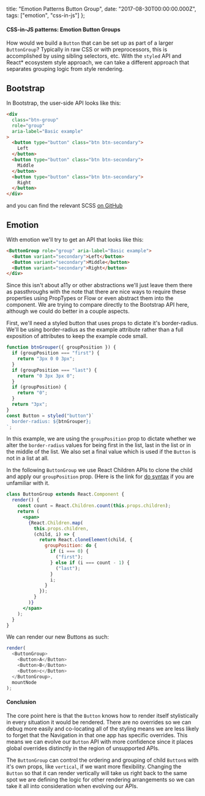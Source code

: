   title: "Emotion Patterns Button Group",
  date: "2017-08-30T00:00:00.000Z",
  tags: ["emotion", "css-in-js"]
};

#### CSS-in-JS patterns: Emotion Button Groups

How would we build a `Button` that can be set up as part of
a larger `ButtonGroup`? Typically in raw CSS or with
preprocessors, this is accomplished by using sibling
selectors, etc. With the `styled` API and React\* ecosystem
style approach, we can take a different approach that
separates grouping logic from style rendering.

## Bootstrap

In Bootstrap, the user-side API looks like this:

```html
<div
  class="btn-group"
  role="group"
  aria-label="Basic example"
>
  <button type="button" class="btn btn-secondary">
    Left
  </button>
  <button type="button" class="btn btn-secondary">
    Middle
  </button>
  <button type="button" class="btn btn-secondary">
    Right
  </button>
</div>
```

and you can find the relevant SCSS
[on GitHub](https://github.com/twbs/bootstrap/blob/cd22eb1da03d5dbc9062ad5c9e75c05429e4bcd0/scss/_button-group.scss#L4-L33)

## Emotion

With emotion we'll try to get an API that looks like this:

```html
<ButtonGroup role="group" aria-label="Basic example">
  <Button variant="secondary">Left</button>
  <Button variant="secondary">Middle</button>
  <Button variant="secondary">Right</button>
</div>
```

Since this isn't about a11y or other abstractions we'll just
leave them there as passthroughs with the note that there
are nice ways to require these properties using PropTypes or
Flow or even abstract them into the component. We are trying
to compare directly to the Bootstrap API here, although we
could do better in a couple aspects.

First, we'll need a styled button that uses props to dictate
it's border-radius. We'll be using border-radius as the
example attribute rather than a full exposition of
attributes to keep the example code small.

```js
function btnGrouper({ groupPosition }) {
  if (groupPosition === "first") {
    return "3px 0 0 3px";
  }
  if (groupPosition === "last") {
    return "0 3px 3px 0";
  }
  if (groupPosition) {
    return "0";
  }
  return "3px";
}
const Button = styled("button")`
  border-radius: ${btnGrouper};
`;
```

In this example, we are using the `groupPosition` prop to
dictate whether we alter the `border-radius` values for
being first in the list, last in the list or in the middle
of the list. We also set a final value which is used if the
`Button` is not in a list at all.

In the following `ButtonGroup` we use React Children APIs to
clone the child and apply our `groupPosition` prop. (Here is
the link for
[do syntax](https://babeljs.io/docs/plugins/transform-do-expressions/)
if you are unfamiliar with it.

```jsx
class ButtonGroup extends React.Component {
  render() {
    const count = React.Children.count(this.props.children);
    return (
      <span>
        {React.Children.map(
          this.props.children,
          (child, i) => {
            return React.cloneElement(child, {
              groupPosition: do {
                if (i === 0) {
                  ("first");
                } else if (i === count - 1) {
                  ("last");
                }
                i;
              }
            });
          }
        )}
      </span>
    );
  }
}
```

We can render our new Buttons as such:

```js
render(
  <ButtonGroup>
    <Button>A</Button>
    <Button>B</Button>
    <Button>c</Button>
  </ButtonGroup>,
  mountNode
);
```

#### Conclusion

The core point here is that the `Button` knows how to render
itself stylistically in every situation it would be
rendered. There are no overrides so we can debug more easily
and co-locating all of the styling means we are less likely
to forget that the Navigation in that one app has specific
overrides. This means we can evolve our `Button` API with
more confidence since it places global overrides distinctly
in the region of unsupported APIs.

The `ButtonGroup` can control the ordering and grouping of
child `Button`s with it's own props, like `vertical`, if we
want more flexibility. Changing the `Button` so that it can
render vertically will take us right back to the same spot
we are defining the logic for other rendering arrangements
so we can take it all into consideration when evolving our
APIs.
